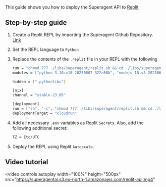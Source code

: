 This guide shows you how to deploy the Superagent API to [Replit](https://www.replit.com)

## Step-by-step guide

1. Create a Replit REPL by importing the Superagent Github Repository. [Link](https://docs.replit.com/hosting/deployments/deploying-a-github-repository)

2. Set the REPL language to `Python`

3. Replace the contents of the `.replit` file in your REPL with the following
    ```sh
    run = "chmod 777 ./libs/superagent/replit.sh && cd ./libs/superagent && ./replit.sh"
    modules = ["python-3.10:v18-20230807-322e88b", "nodejs-18:v3-20230608-f4cd419"]

    hidden = [".pythonlibs"]

    [nix]
    channel = "stable-23_05"

    [deployment]
    run = ["sh", "-c", "chmod 777 ./libs/superagent/replit.sh && cd ./libs/superagent && ./replit.sh"]
    deploymentTarget = "cloudrun"
    ```
    
4. Add all necessary `.env` variables as Replit `Secrets`. Also, add the following additional secret:
    ```sh
    TZ = Etc/UTC
    ```

5. Deploy the REPL using Replit `Autoscale`.

## Video tutorial

<video
  controls
  autoplay
  width="100%"
  height="500px"
  src="https://superagentai.s3.eu-north-1.amazonaws.com/replit-api.mp4"
></video>
